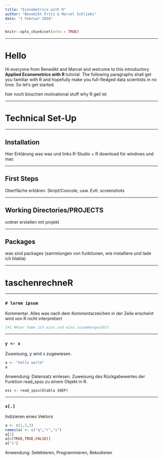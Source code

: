 ```yaml
---
title: "Econometrics with R"
author: "Benedikt Fritz & Marcel Schliebs"
date: "1 Februar 2018"
---
```


```r
knitr::opts_chunk$set(echo = TRUE)
```
***
# Hello

Hi everyone from Benedikt and Marcel and welcome to this introductory **Applied Econometrics with R** tutorial. The following paragraphs shall get you familiar with R and hopefully make you full-fledged data scientists in no time. So let's get started. 

hier noch bisschen motivational stuff why R geil ist


***
# Technical Set-Up
***
## Installation

Hier Erklärung was was und links R-Studio + R download für windows und mac

***
## First Steps

Oberfläche erklären. Skript/Concole, usw. Evtl. screenshots

***
## Working Directories/PROJECTS

ordner erstellen mit projekt

***
## Packages

was sind packages (sammlungen von funktionen, wie installiere und lade ich blabla)



***
# taschenrechneR

***
### ```# lorem ipsum```
Kommentar. Alles was nach dem Kommentarzeichen in der Zeile erscheint wird von 
R nicht interpretiert  

```r
1+1 #Hier habe ich eins und eins zusammengezählt
```	
  
***
### ```y <- x```  
Zuweisung, y wird x zugewiesen.	
```r
a <- "hello world"
a
```	
Anwendung: Datensatz einlesen. Zuweisung des Rückgabewertes der Funktion 
read_spss zu einem Objekt in R.
```
ess <- read_spss(blabla SOEP) 
```

***
### ```x[.]```  
Indizieren eines Vektors	
```r
a <- c(1,2,3)
names(a) <- c("q","r","s")
a[1]
a[c(TRUE,TRUE,FALSE)]
a["s"]
```	
Anwendung: Selektieren, Programmieren, Rekodieren

